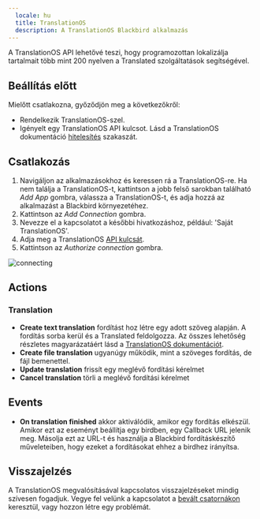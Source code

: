 ```yaml
---
  locale: hu
  title: TranslationOS
  description: A TranslationOS Blackbird alkalmazás
---
```


<LinkCard title="Megtekintés a Githubon" target="_blank" href="https://github.com/bb-io/TranslationOS" icon="github" />

A TranslationOS API lehetővé teszi, hogy programozottan lokalizálja tartalmait több mint 200 nyelven a Translated szolgáltatások segítségével.

## Beállítás előtt

Mielőtt csatlakozna, győződjön meg a következőkről:

- Rendelkezik TranslationOS-szel.
- Igényelt egy TranslationOS API kulcsot. Lásd a TranslationOS dokumentáció [hitelesítés](https://api-sandbox.translated.com/v2#section/Authentication) szakaszát.

## Csatlakozás

1. Navigáljon az alkalmazásokhoz és keressen rá a TranslationOS-re. Ha nem találja a TranslationOS-t, kattintson a jobb felső sarokban található _Add App_ gombra, válassza a TranslationOS-t, és adja hozzá az alkalmazást a Blackbird környezetéhez.
2. Kattintson az _Add Connection_ gombra.
3. Nevezze el a kapcsolatot a későbbi hivatkozáshoz, például: 'Saját TranslationOS'.
4. Adja meg a TranslationOS [API kulcsát](https://api-sandbox.translated.com/v2#section/Authentication).
5. Kattintson az _Authorize connection_ gombra.

![connecting](https://raw.githubusercontent.com/bb-io/TranslationOS/main/image/README/1693309042281.png)

## Actions

### Translation

- **Create text translation** fordítást hoz létre egy adott szöveg alapján. A fordítás sorba kerül és a Translated feldolgozza. Az összes lehetőség részletes magyarázatáért lásd a [TranslationOS dokumentációt](https://api-sandbox.translated.com/v2#tag/Translate/operation/translate).
- **Create file translation** ugyanúgy működik, mint a szöveges fordítás, de fájl bemenettel.
- **Update translation** frissít egy meglévő fordítási kérelmet
- **Cancel translation** törli a meglévő fordítási kérelmet

## Events

- **On translation finished** akkor aktiválódik, amikor egy fordítás elkészül. Amikor ezt az eseményt beállítja egy birdben, egy Callback URL jelenik meg. Másolja ezt az URL-t és használja a Blackbird fordításkészítő műveleteiben, hogy ezeket a fordításokat ehhez a birdhez irányítsa.

## Visszajelzés

A TranslationOS megvalósításával kapcsolatos visszajelzéseket mindig szívesen fogadjuk. Vegye fel velünk a kapcsolatot a [bevált csatornákon](https://www.blackbird.io/) keresztül, vagy hozzon létre egy problémát.